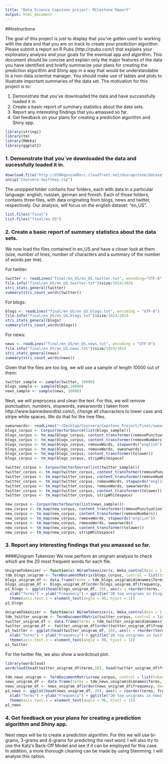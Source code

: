 ```yaml
---
title: "Data Science Capstone project: Milestone Report"
output: html_document
---
```



##Instructions

The goal of this project is just to display that you’ve gotten used to working with the data and that you are on track to create your prediction algorithm. Please submit a report on R Pubs (http://rpubs.com/) that explains your exploratory analysis and your goals for the eventual app and algorithm. This document should be concise and explain only the major features of the data you have identified and briefly summarize your plans for creating the prediction algorithm and Shiny app in a way that would be understandable to a non-data scientist manager. You should make use of tables and plots to illustrate important summaries of the data set. The motivation for this project is to:

1. Demonstrate that you’ve downloaded the data and have successfully loaded it in.
2. Create a basic report of summary statistics about the data sets.
3. Report any interesting findings that you amassed so far.
4. Get feedback on your plans for creating a prediction algorithm and Shiny app.


```r
library(stringi)
library(tm)
library(RWeka)
library(ggplot2)
```

### 1. Demonstrate that you´ve downloaded the data and sucessfully loaded it in.
```r
download.file("http://d396qusza40orc.cloudfront.net/dsscapstone/dataset/Coursera-SwiftKey.zip", "Coursera-Swiftkey.zip")
unzip("Coursera-Swiftkey.zip")
```

The unzipped folder contains four folders, each with data in a particular language: english, russian, german and finnish. Each of those folders, contains three files, with data originating from blogs, news and twitter, respectively. Our analysis, will focus on the english dataset: "en_US".
```r
list.files("final")
list.files("final/en_US")
```

### 2. Create a basic report of summary statistics about the data sets.
We now load the files contained in en_US and have a closer look at them (size, number of lines, number of characters and a summary of the number of words per line).

For twitter: 
```r
twitter <- readLines("final/en_US/en_US.twitter.txt", encoding="UTF-8", skipNul = TRUE)
file.info("final/en_US/en_US.twitter.txt")$size/1024/1024
stri_stats_general(twitter)
summary(stri_count_words(twitter))
```

For blogs: 
```r
blogs <- readLines("final/en_US/en_US.blogs.txt", encoding = "UTF-8")
file.info("final/en_US/en_US.blogs.txt")$size/1024/1024
stri_stats_general(blogs)
summary(stri_count_words(blogs))
```

For news: 
```r
news <- readLines("final/en_US/en_US.news.txt", encoding = "UTF-8")
file.info("final/en_US/en_US.news.txt")$size/1024/1024
stri_stats_general(news)
summary(stri_count_words(news))
```

Given that the files are too big, we will use a sample of length 10000 out of them:
```r
twitter_sample <- sample(twitter, 10000)
blogs_sample <- sample(blogs,10000)
news_sample <- sample(news, 10000)
```

Next, we will preprocess and clean the text. For this, we will remove punctuation, numbers, stopwords, swearwords ( taken from http://www.bannedwordlist.com/), change all chacracters to lower case and stripe white spaces. We do that for the tree files.

```r
swearwords<- readLines("~/Desktop/Coursera/Capstone Project/final/swearWords.txt", skipNul = TRUE)
blogs_corpus <- Corpus(VectorSource(list(blogs_sample)))
blogs_corpus <- tm_map(blogs_corpus, content_transformer(removePunctuation))
blogs_corpus <- tm_map(blogs_corpus, content_transformer(removeNumbers))
blogs_corpus <- tm_map(blogs_corpus, removeWords, stopwords("english"))
blogs_corpus <- tm_map(blogs_corpus, removeWords, swearwords)
blogs_corpus <- tm_map(blogs_corpus, content_transformer(tolower))
blogs_corpus <- tm_map(blogs_corpus, stripWhitespace)
```

```r
twitter_corpus <- Corpus(VectorSource(list(twitter_sample)))
twitter_corpus <- tm_map(twitter_corpus, content_transformer(removePunctuation))
twitter_corpus <- tm_map(twitter_corpus, content_transformer(removeNumbers))
twitter_corpus <- tm_map(twitter_corpus, removeWords, stopwords("english"))
twitter_corpus <- tm_map(twitter_corpus, removeWords, swearwords)
twitter_corpus <- tm_map(twitter_corpus, content_transformer(tolower))
twitter_corpus <- tm_map(twitter_corpus, stripWhitespace)
```

```r
new_corpus <- Corpus(VectorSource(list(news_sample)))
new_corpus <- tm_map(new_corpus, content_transformer(removePunctuation))
new_corpus <- tm_map(new_corpus, content_transformer(removeNumbers))
new_corpus <- tm_map(new_corpus, removeWords, stopwords("english"))
new_corpus <- tm_map(new_corpus, removeWords, swearwords)
new_corpus <- tm_map(new_corpus, content_transformer(tolower))
new_corpus <- tm_map(new_corpus, stripWhitespace)

```

### 3. Report any interesting findings that you amassed so far.
####Unigram Tokenizer
We now perform an unigram analysis to check which are the 20 most frequent words for each file.
```r
UnigramTokenizer <- function(x) NGramTokenizer(x, Weka_control(min = 1, max = 1))
tdm_blogs_unigram <- TermDocumentMatrix(blogs_corpus, control = list(tokenize = UnigramTokenizer))
blogs_unigram_df <- data.frame(terms = tdm_blogs_unigram$dimnames$Terms, frequency = tdm_blogs_unigram$v) 
blogs_unigram_df <- blogs_unigram_df[order(blogs_unigram_df$frequency, decreasing = TRUE),]
p1_blogs <- ggplot(head(blogs_unigram_df, 20), aes(x = reorder(terms, frequency), y= frequency)) + geom_bar(stat="identity") +
  xlab("Terms") + ylab("Frequency") + ggtitle("20 top unigrams in blogs") + 
  theme(axis.text.x = element_text(angle = 90, hjust = 1))
p1_blogs
```

```r
UnigramTokenizer <- function(x) NGramTokenizer(x, Weka_control(min = 1, max = 1))
tdm_twitter_unigram <- TermDocumentMatrix(twitter_corpus, control = list(tokenize = UnigramTokenizer))
twitter_unigram_df <- data.frame(terms = tdm_twitter_unigram$dimnames$Terms, frequency = tdm_twitter_unigram$v) 
twitter_unigram_df <- twitter_unigram_df[order(twitter_unigram_df$frequency, decreasing = TRUE),]
p1_twitter <- ggplot(head(twitter_unigram_df, 20), aes(x = reorder(terms, frequency), y= frequency)) + geom_bar(stat="identity") +
  xlab("Terms") + ylab("Frequency") + ggtitle("20 top unigrams in twitter") + 
  theme(axis.text.x = element_text(angle = 90, hjust = 1))
p1_twitter
```

For the twitter file, we also show a wordcloud plot.
```r
library(wordcloud)
wordcloud(head(twitter_unigram_df$terms,50), head(twitter_unigram_df$frequency,50))   
```

```r
tdm_news_unigram <- TermDocumentMatrix(new_corpus, control = list(tokenize = UnigramTokenizer))
news_unigram_df <- data.frame(terms = tdm_news_unigram$dimnames$Terms, frequency = tdm_news_unigram$v) 
news_unigram_df <- news_unigram_df[order(news_unigram_df$frequency, decreasing = TRUE),]
p1_news <- ggplot(head(news_unigram_df, 20), aes(x = reorder(terms, frequency), y= frequency)) + geom_bar(stat="identity") +
  xlab("Terms") + ylab("Frequency") + ggtitle("20 top unigrams in news") + 
  theme(axis.text.x = element_text(angle = 90, hjust = 1))
p1_news
```

### 4. Get feedback on your plans for creating a prediction algorithm and Shiny app.
Next steps will be to create a prediction algorithm. For this we will use bi-grams, 3-grams and 4-grams for predicting the next word. I will also try to use the Katz's Back-Off Model and see if it can be employed for this case. In addition, a more thorough cleaning can be made by using Stemming. I will analyse this option. 
